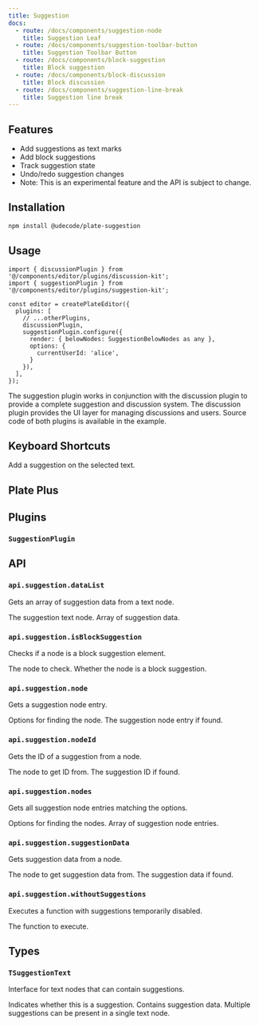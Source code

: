 ```yaml
---
title: Suggestion
docs:
  - route: /docs/components/suggestion-node
    title: Suggestion Leaf
  - route: /docs/components/suggestion-toolbar-button
    title: Suggestion Toolbar Button
  - route: /docs/components/block-suggestion
    title: Block suggestion
  - route: /docs/components/block-discussion
    title: Block discussion
  - route: /docs/components/suggestion-line-break
    title: Suggestion line break
---
```


<ComponentPreview name="comments-demo" />

<PackageInfo>

## Features

- Add suggestions as text marks
- Add block suggestions
- Track suggestion state
- Undo/redo suggestion changes
- Note: This is an experimental feature and the API is subject to change.

</PackageInfo>

## Installation
```bash
npm install @udecode/plate-suggestion
```

## Usage

```tsx
import { discussionPlugin } from '@/components/editor/plugins/discussion-kit';
import { suggestionPlugin } from '@/components/editor/plugins/suggestion-kit';

const editor = createPlateEditor({
  plugins: [
    // ...otherPlugins,
    discussionPlugin,
    suggestionPlugin.configure({
      render: { belowNodes: SuggestionBelowNodes as any },
      options: {
        currentUserId: 'alice',
      }
    }),
  ],
});
```

The suggestion plugin works in conjunction with the discussion plugin to provide a complete suggestion and discussion system. The discussion plugin provides the UI layer for managing discussions and users. Source code of both plugins is available in the example.

## Keyboard Shortcuts

<KeyTable>
  <KeyTableItem hotkey="Cmd + Shift + S">
    Add a suggestion on the selected text.
  </KeyTableItem>
</KeyTable>

## Plate Plus

<ComponentPreviewPro name="comments-pro" />

## Plugins

### `SuggestionPlugin`

## API

### `api.suggestion.dataList`

Gets an array of suggestion data from a text node.

<API name="dataList">
<APIParameters>
  <APIItem name="node" type="TSuggestionText">
    The suggestion text node.
  </APIItem>
</APIParameters>
<APIReturns type="TInlineSuggestionData[]">
  Array of suggestion data.
</APIReturns>
</API>

### `api.suggestion.isBlockSuggestion`

Checks if a node is a block suggestion element.

<API name="isBlockSuggestion">
<APIParameters>
  <APIItem name="node" type="TElement">
    The node to check.
  </APIItem>
</APIParameters>
<APIReturns type="node is TSuggestionElement">
  Whether the node is a block suggestion.
</APIReturns>
</API>

### `api.suggestion.node`

Gets a suggestion node entry.

<API name="node">
<APIOptions type="EditorNodesOptions & { id?: string; isText?: boolean }" optional>
  Options for finding the node.
</APIOptions>
<APIReturns type="NodeEntry<TSuggestionElement | TSuggestionText> | undefined">
  The suggestion node entry if found.
</APIReturns>
</API>

### `api.suggestion.nodeId`

Gets the ID of a suggestion from a node.

<API name="nodeId">
<APIParameters>
  <APIItem name="node" type="TElement | TSuggestionText">
    The node to get ID from.
  </APIItem>
</APIParameters>
<APIReturns type="string | undefined">
  The suggestion ID if found.
</APIReturns>
</API>

### `api.suggestion.nodes`

Gets all suggestion node entries matching the options.

<API name="nodes">
<APIOptions type="EditorNodesOptions" optional>
  Options for finding the nodes.
</APIOptions>
<APIReturns type="NodeEntry<TElement | TSuggestionText>[]">
  Array of suggestion node entries.
</APIReturns>
</API>

### `api.suggestion.suggestionData`

Gets suggestion data from a node.

<API name="suggestionData">
<APIParameters>
  <APIItem name="node" type="TElement | TSuggestionText">
    The node to get suggestion data from.
  </APIItem>
</APIParameters>
<APIReturns type="TInlineSuggestionData | TSuggestionElement['suggestion'] | undefined">
  The suggestion data if found.
</APIReturns>
</API>

### `api.suggestion.withoutSuggestions`

Executes a function with suggestions temporarily disabled.

<API name="withoutSuggestions">
<APIParameters>
  <APIItem name="fn" type="() => void">
    The function to execute.
  </APIItem>
</APIParameters>
</API>

## Types

### `TSuggestionText`

Interface for text nodes that can contain suggestions.

<API name="TSuggestionText">
<APIAttributes>
  <APIItem name="suggestion" type="boolean" optional>
    Indicates whether this is a suggestion.
  </APIItem>
  <APIItem name="suggestion_<id>" type="TInlineSuggestionData" optional>
    Contains suggestion data. Multiple suggestions can be present in a single text node.
  </APIItem>
</APIAttributes>
</API>
